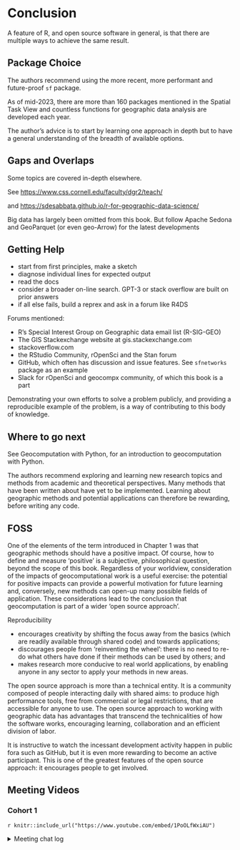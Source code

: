 # Conclusion

A feature of R, and open source software in general, is that there are multiple ways to achieve the same result.

## Package Choice

The authors recommend using the more recent, more performant and future-proof `sf` package.

As of mid-2023, there are more than 160 packages mentioned in the Spatial Task View and countless functions for geographic data analysis are developed each year.

The author's advice is to start by learning one approach in depth but to have a general understanding of the breadth of available options.

## Gaps and Overlaps

Some topics are covered in-depth elsewhere.

See [https://www.css.cornell.edu/faculty/dgr2/teach/](https://www.css.cornell.edu/faculty/dgr2/teach/)

and [https://sdesabbata.github.io/r-for-geographic-data-science/](https://sdesabbata.github.io/r-for-geographic-data-science/)

Big data has largely been omitted from this book.  But follow Apache Sedona and GeoParquet (or even geo-Arrow) for the latest developments

## Getting Help

- start from first principles, make a sketch
- diagnose individual lines for expected output
- read the docs
- consider a broader on-line search. GPT-3 or stack overflow are built on prior answers
- if all else fails, build a reprex and ask in a forum like R4DS

Forums mentioned:

- R’s Special Interest Group on Geographic data email list (R-SIG-GEO)
- The GIS Stackexchange website at gis.stackexchange.com
- stackoverflow.com
- the RStudio Community, rOpenSci and the Stan forum
- GitHub, which often has discussion and issue features.  See `sfnetworks` package as an example
- Slack for rOpenSci and geocompx community, of which this book is a part

Demonstrating your own efforts to solve a problem publicly, and providing a reproducible example of the problem, is a way of contributing to this body of knowledge.

## Where to go next

See Geocomputation with Python, for an introduction to geocomputation with Python.

The authors recommend exploring and learning new research topics and methods from academic and theoretical perspectives. Many methods that have been written about have yet to be implemented. Learning about geographic methods and potential applications can therefore be rewarding, before writing any code.

## FOSS

One of the elements of the term introduced in Chapter 1 was that geographic methods should have a positive impact. Of course, how to define and measure ‘positive’ is a subjective, philosophical question, beyond the scope of this book. Regardless of your worldview, consideration of the impacts of geocomputational work is a useful exercise: the potential for positive impacts can provide a powerful motivation for future learning and, conversely, new methods can open-up many possible fields of application. These considerations lead to the conclusion that geocomputation is part of a wider ‘open source approach’.

Reproducibility

- encourages creativity by shifting the focus away from the basics (which are readily available through shared code) and towards applications;
- discourages people from ‘reinventing the wheel’: there is no need to re-do what others have done if their methods can be used by others; and
- makes research more conducive to real world applications, by enabling anyone in any sector to apply your methods in new areas.

The open source approach is more than a technical entity. It is a community composed of people interacting daily with shared aims: to produce high performance tools, free from commercial or legal restrictions, that are accessible for anyone to use. The open source approach to working with geographic data has advantages that transcend the technicalities of how the software works, encouraging learning, collaboration and an efficient division of labor.

It is instructive to watch the incessant development activity happen in public fora such as GitHub, but it is even more rewarding to become an active participant. This is one of the greatest features of the open source approach: it encourages people to get involved.

## Meeting Videos

### Cohort 1

`r knitr::include_url("https://www.youtube.com/embed/1PoOLfWxiAU")`

<details>
<summary> Meeting chat log </summary>

```
Cohort1 reviewed Transportation, Geomarketing, and Conclusion together 
```
</details>

